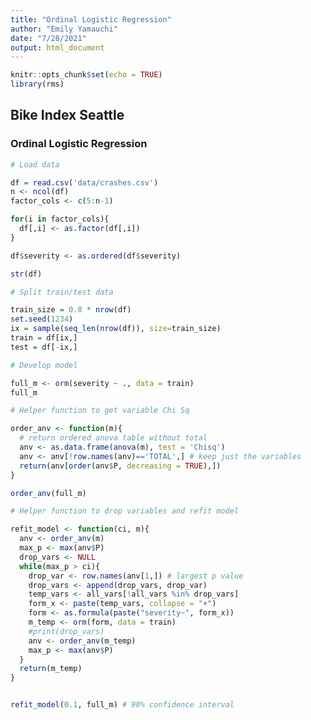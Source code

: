 ```yaml
---
title: "Ordinal Logistic Regression"
author: "Emily Yamauchi"
date: "7/28/2021"
output: html_document
---
```


```r
knitr::opts_chunk$set(echo = TRUE)
library(rms)
```

## Bike Index Seattle  
### Ordinal Logistic Regression

```r

# Load data

df = read.csv('data/crashes.csv')
n <- ncol(df)
factor_cols <- c(5:n-1)

for(i in factor_cols){
  df[,i] <- as.factor(df[,i])
}

df$severity <- as.ordered(df$severity)

str(df)

```


```r

# Split train/test data

train_size = 0.8 * nrow(df)
set.seed(1234)
ix = sample(seq_len(nrow(df)), size=train_size)
train = df[ix,]
test = df[-ix,]


```

```r

# Develop model

full_m <- orm(severity ~ ., data = train)
full_m

```


```r

# Helper function to get variable Chi Sq 

order_anv <- function(m){
  # return ordered anova table without total
  anv <- as.data.frame(anova(m), test = 'Chisq')
  anv <- anv[!row.names(anv)=='TOTAL',] # keep just the variables
  return(anv[order(anv$P, decreasing = TRUE),])
}

order_anv(full_m)

```

```r

# Helper function to drop variables and refit model

refit_model <- function(ci, m){
  anv <- order_anv(m)
  max_p <- max(anv$P)
  drop_vars <- NULL
  while(max_p > ci){
    drop_var <- row.names(anv[1,]) # largest p value
    drop_vars <- append(drop_vars, drop_var)
    temp_vars <- all_vars[!all_vars %in% drop_vars]
    form_x <- paste(temp_vars, collapse = "+")
    form <- as.formula(paste("severity~", form_x))
    m_temp <- orm(form, data = train)
    #print(drop_vars)
    anv <- order_anv(m_temp)
    max_p <- max(anv$P)
  }
  return(m_temp)
}


refit_model(0.1, full_m) # 90% confidence interval
```